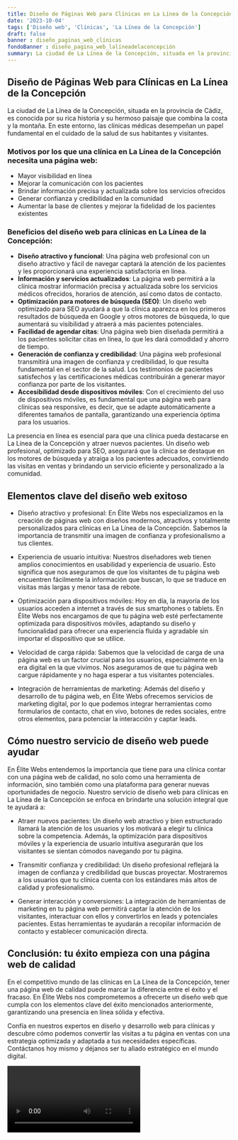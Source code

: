 ```yaml
---
title: Diseño de Páginas Web para Clínicas en La Línea de la Concepción
date: '2023-10-04'
tags: ['Diseño web', 'Clínicas', 'La Línea de la Concepción']
draft: false
banner : diseño_paginas_web_clínicas
fondoBanner : diseño_pagina_web_lalíneadelaconcepción
summary: La ciudad de La Línea de la Concepción, situada en la provincia de Cádiz, es conocida por su rica historia y su hermoso paisaje que combina la costa y la montaña. En este entorno, las clínicas médicas desempeñan un papel fundamental en el cuidado de la salud de sus habitantes y visitantes.
---
```


## Diseño de Páginas Web para Clínicas en La Línea de la Concepción

La ciudad de La Línea de la Concepción, situada en la provincia de Cádiz, es conocida por su rica historia y su hermoso paisaje que combina la costa y la montaña. En este entorno, las clínicas médicas desempeñan un papel fundamental en el cuidado de la salud de sus habitantes y visitantes.

### Motivos por los que una clínica en La Línea de la Concepción necesita una página web:

- Mayor visibilidad en línea
- Mejorar la comunicación con los pacientes
- Brindar información precisa y actualizada sobre los servicios ofrecidos
- Generar confianza y credibilidad en la comunidad
- Aumentar la base de clientes y mejorar la fidelidad de los pacientes existentes

### Beneficios del diseño web para clínicas en La Línea de la Concepción:

- **Diseño atractivo y funcional**: Una página web profesional con un diseño atractivo y fácil de navegar captará la atención de los pacientes y les proporcionará una experiencia satisfactoria en línea.
- **Información y servicios actualizados**: La página web permitirá a la clínica mostrar información precisa y actualizada sobre los servicios médicos ofrecidos, horarios de atención, así como datos de contacto.
- **Optimización para motores de búsqueda (SEO)**: Un diseño web optimizado para SEO ayudará a que la clínica aparezca en los primeros resultados de búsqueda en Google y otros motores de búsqueda, lo que aumentará su visibilidad y atraerá a más pacientes potenciales.
- **Facilidad de agendar citas**: Una página web bien diseñada permitirá a los pacientes solicitar citas en línea, lo que les dará comodidad y ahorro de tiempo.
- **Generación de confianza y credibilidad**: Una página web profesional transmitirá una imagen de confianza y credibilidad, lo que resulta fundamental en el sector de la salud. Los testimonios de pacientes satisfechos y las certificaciones médicas contribuirán a generar mayor confianza por parte de los visitantes.
- **Accesibilidad desde dispositivos móviles**: Con el crecimiento del uso de dispositivos móviles, es fundamental que una página web para clínicas sea responsive, es decir, que se adapte automáticamente a diferentes tamaños de pantalla, garantizando una experiencia óptima para los usuarios.

La presencia en línea es esencial para que una clínica pueda destacarse en La Línea de la Concepción y atraer nuevos pacientes. Un diseño web profesional, optimizado para SEO, asegurará que la clínica se destaque en los motores de búsqueda y atraiga a los pacientes adecuados, convirtiendo las visitas en ventas y brindando un servicio eficiente y personalizado a la comunidad.

<GifSeo />

<Cta />

## Elementos clave del diseño web exitoso

- Diseño atractivo y profesional: En Élite Webs nos especializamos en la creación de páginas web con diseños modernos, atractivos y totalmente personalizados para clínicas en La Línea de la Concepción. Sabemos la importancia de transmitir una imagen de confianza y profesionalismo a tus clientes.

- Experiencia de usuario intuitiva: Nuestros diseñadores web tienen amplios conocimientos en usabilidad y experiencia de usuario. Esto significa que nos aseguramos de que los visitantes de tu página web encuentren fácilmente la información que buscan, lo que se traduce en visitas más largas y menor tasa de rebote.

- Optimización para dispositivos móviles: Hoy en día, la mayoría de los usuarios acceden a internet a través de sus smartphones o tablets. En Élite Webs nos encargamos de que tu página web esté perfectamente optimizada para dispositivos móviles, adaptando su diseño y funcionalidad para ofrecer una experiencia fluida y agradable sin importar el dispositivo que se utilice.

- Velocidad de carga rápida: Sabemos que la velocidad de carga de una página web es un factor crucial para los usuarios, especialmente en la era digital en la que vivimos. Nos aseguramos de que tu página web cargue rápidamente y no haga esperar a tus visitantes potenciales.

- Integración de herramientas de marketing: Además del diseño y desarrollo de tu página web, en Élite Webs ofrecemos servicios de marketing digital, por lo que podemos integrar herramientas como formularios de contacto, chat en vivo, botones de redes sociales, entre otros elementos, para potenciar la interacción y captar leads.

## Cómo nuestro servicio de diseño web puede ayudar

En Élite Webs entendemos la importancia que tiene para una clínica contar con una página web de calidad, no solo como una herramienta de información, sino también como una plataforma para generar nuevas oportunidades de negocio. Nuestro servicio de diseño web para clínicas en La Línea de la Concepción se enfoca en brindarte una solución integral que te ayudará a:

- Atraer nuevos pacientes: Un diseño web atractivo y bien estructurado llamará la atención de los usuarios y los motivará a elegir tu clínica sobre la competencia. Además, la optimización para dispositivos móviles y la experiencia de usuario intuitiva asegurarán que los visitantes se sientan cómodos navegando por tu página.

- Transmitir confianza y credibilidad: Un diseño profesional reflejará la imagen de confianza y credibilidad que buscas proyectar. Mostraremos a los usuarios que tu clínica cuenta con los estándares más altos de calidad y profesionalismo.

- Generar interacción y conversiones: La integración de herramientas de marketing en tu página web permitirá captar la atención de los visitantes, interactuar con ellos y convertirlos en leads y potenciales pacientes. Estas herramientas te ayudarán a recopilar información de contacto y establecer comunicación directa.

## Conclusión: tu éxito empieza con una página web de calidad

En el competitivo mundo de las clínicas en La Línea de la Concepción, tener una página web de calidad puede marcar la diferencia entre el éxito y el fracaso. En Élite Webs nos comprometemos a ofrecerte un diseño web que cumpla con los elementos clave del éxito mencionados anteriormente, garantizando una presencia en línea sólida y efectiva.

Confía en nuestros expertos en diseño y desarrollo web para clínicas y descubre cómo podemos convertir las visitas a tu página en ventas con una estrategia optimizada y adaptada a tus necesidades específicas. Contáctanos hoy mismo y déjanos ser tu aliado estratégico en el mundo digital.

<Video />

<CtaBot job='Clínicas' city='La Línea de la Concepción'/>

<Gmaps query='La Línea de la Concepción+españa+maps' />